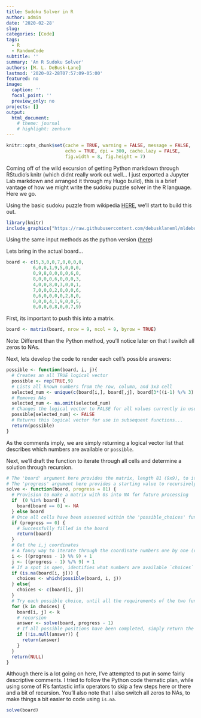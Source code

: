 ```yaml
---
title: Sudoku Solver in R
author: admin
date: '2020-02-28'
slug:  
categories: [Code]
tags:
  - R
  - RandomCode
subtitle: ''
summary: 'An R Sudoku Solver'
authors: [M. L. DeBusk-Lane]
lastmod: '2020-02-28T07:57:09-05:00'
featured: no
image:
  caption: ''
  focal_point: ''
  preview_only: no
projects: []
output: 
  html_document:
    # theme: journal 
    # highlight: zenburn
---
```

```r
knitr::opts_chunk$set(cache = TRUE, warning = FALSE, message = FALSE, 
                      echo = TRUE, dpi = 300, cache.lazy = FALSE,
                      fig.width = 8, fig.height = 7)
```

Coming off of the wild excursion of getting Python markdown through RStudio's knitr (which didnt really work out well... I just exported a Jupyter Lab markdown and arranged it through my Hugo build), this is a brief vantage of how we might write the sudoku puzzle solver in the R language. Here we go. 

Using the basic sudoku puzzle from wikipedia [HERE](https://en.wikipedia.org/wiki/Sudoku), we'll start to build this out. 

```r
library(knitr)
include_graphics("https://raw.githubusercontent.com/debusklaneml/mldebusklane.com/master/content/post/Random_Code/sudoku.png") 
```

Using the same input methods as the python version ([here](https://www.mldebusklane.com/post/random_code/sudoku/))

Lets bring in the actual board...
```r
board <- c(5,3,0,0,7,0,0,0,0,
          6,0,0,1,9,5,0,0,0,
          0,9,8,0,0,0,0,6,0,
          8,0,0,0,6,0,0,0,3,
          4,0,0,8,0,3,0,0,1,
          7,0,0,0,2,0,0,0,6,
          0,6,0,0,0,0,2,8,0,
          0,0,0,4,1,9,0,0,5,
          0,0,0,0,8,0,0,7,9)
```

First, its important to push this into a matrix. 

```r
board <- matrix(board, nrow = 9, ncol = 9, byrow = TRUE) 
```

Note: Different than the Python method, you'll notice later on that I switch all zeros to NAs. 

Next, lets develop the code to render each cell's possible answers: 

```r
possible <- function(board, i, j){
  # Creates an all TRUE logical vector
  possible <- rep(TRUE,9)
  # Lists all known numbers from the row, column, and 3x3 cell
  selected_num <- unique(c(board[i,], board[,j], board[3*((i-1) %/% 3) + 1:3, 3*((j-1) %/% 3) + 1:3]))
  # Removes NAs
  selected_num <- na.omit(selected_num)
  # Changes the logical vector to FALSE for all values currently in use for the row, column, and 3x3 cell
  possible[selected_num] <- FALSE
  # Returns this logical vector for use in subsequent functions...
  return(possible)
}
```

As the comments imply, we are simply returning a logical vector list that describes which numbers are available or `possible`. 

Next, we'll draft the function to iterate through all cells and determine a solution through recursion. 

```r
# The 'board' argument here provides the matrix, length 81 (9x9), to iterate through. 
# The 'progress' argument here provides a starting value to recursively iterate through. 
solve <- function(board, progress = 81) {
  # Provision to make a matrix with 0s into NA for future processing
  if  (0 %in% board) {
    board[board == 0] <- NA
  } else board
  # Once all cells have been assessed within the 'possible_choices' function, it stops the recursion. 
  if (progress == 0) {
    # Successfully filled in the board
    return(board)
  }
  # Get the i,j coordinates
  # A fancy way to iterate through the coordinate numbers one by one (right to left, bottom to top)
  i <- ((progress - 1) %% 9) + 1 
  j <- ((progress - 1) %/% 9) + 1 
  # If a spot is open, identifies what numbers are available `choices`
  if (is.na(board[i, j])) {
    choices <- which(possible(board, i, j))
  } else{
    choices <- c(board[i, j])
  }
  # Try each possible choice, until all the requirements of the two functions are satisfied. 
  for (k in choices) {
    board[i, j] <- k
    # recursion
    answer <- solve(board, progress - 1)
    # If all possible positions have been completed, simply return the answer. 
    if (!is.null(answer)) {
      return(answer)
    }
  }
  return(NULL)
}
```

Although there is a lot going on here, I've attempted to put in some fairly descriptive comments. I tried to follow the Python code thematic plan, while using some of R's fantastic infix operators to skip a few steps here or there and a bit of recursion. You'll also note that I also switch all zeros to NAs, to make things a bit easier to code using `is.na`.

```r
solve(board)
```

